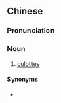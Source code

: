 ==Chinese==
{{zh-forms|s=裙裤}}

===Pronunciation===
{{zh-pron
|m=qúnkù
|c=kwan4 fu3
|cat=n
}}

===Noun===
{{zh-noun}}

# [[culottes]]

====Synonyms====
* {{zh-l|褲裙}}
